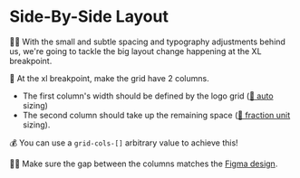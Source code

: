# Side-By-Side Layout

👨‍💼 With the small and subtle spacing and typography adjustments behind us, we're going to tackle the big layout change happening at the XL breakpoint.

🐨 At the xl breakpoint, make the grid have 2 columns.

- The first column's width should be defined by the logo grid ([📜 auto](https://developer.mozilla.org/en-US/docs/Web/CSS/width#auto) sizing)
- The second column should take up the remaining space ([📜 fraction unit](https://developer.mozilla.org/en-US/docs/Web/CSS/CSS_grid_layout/Basic_concepts_of_grid_layout#the_fr_unit) sizing).

💰 You can use a `grid-cols-[]` arbitrary value to achieve this!

👨‍💼 Make sure the gap between the columns matches the [Figma design](https://www.figma.com/file/P7JAJ2NX6SOw72iTa8eyjl/Pixel-Perfect-Tailwind?type=design&node-id=0%3A1&mode=design&t=WVR4uy4alsTwrVTc-1).
